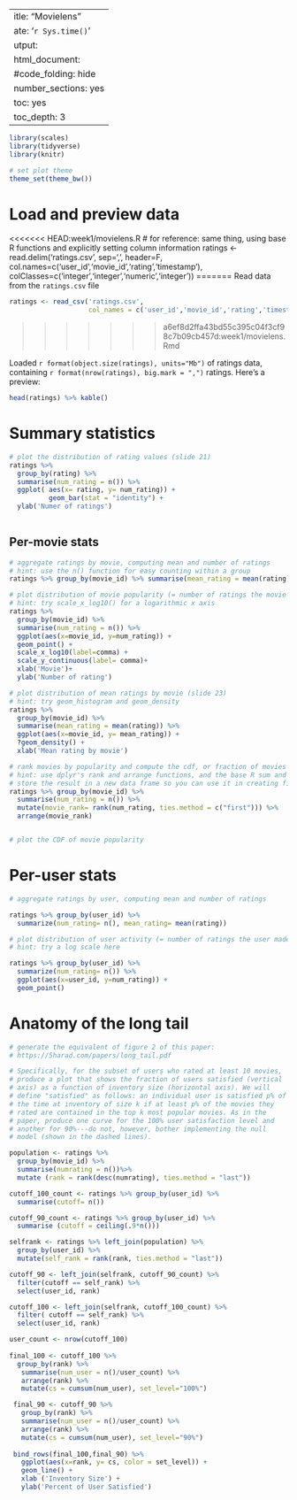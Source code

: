  ---
title: "Movielens"
date: '`r Sys.time()`'
output:
  html_document:
    #code_folding: hide
    number_sections: yes
    toc: yes
    toc_depth: 3
---

```r
library(scales)
library(tidyverse)
library(knitr)

# set plot theme
theme_set(theme_bw())
```

# Load and preview data

<<<<<<< HEAD:week1/movielens.R
# for reference: same thing, using base R functions and explicitly setting column information
   ratings <- read.delim('ratings.csv',
                         sep=',',
                         header=F,
                         col.names=c('user_id','movie_id','rating','timestamp'),
                         colClasses=c('integer','integer','numeric','integer'))
=======
Read data from the `ratings.csv` file
```r
ratings <- read_csv('ratings.csv',
                    col_names = c('user_id','movie_id','rating','timestamp'))
```
>>>>>>> a6ef8d2ffa43bd55c395c04f3cf98c7b09cb457d:week1/movielens.Rmd

Loaded `r format(object.size(ratings), units="Mb")` of ratings data, containing `r format(nrow(ratings), big.mark = ",")` ratings. Here's a preview:
```r
head(ratings) %>% kable()
```

# Summary statistics

```r
# plot the distribution of rating values (slide 21)
ratings %>% 
  group_by(rating) %>% 
  summarise(num_rating = n()) %>% 
  ggplot( aes(x= rating, y= num_rating)) +
          geom_bar(stat = "identity") +
  ylab('Numer of ratings')
         
```

## Per-movie stats

```r
# aggregate ratings by movie, computing mean and number of ratings
# hint: use the n() function for easy counting within a group
ratings %>% group_by(movie_id) %>% summarise(mean_rating = mean(rating), count = n())

```

```r
# plot distribution of movie popularity (= number of ratings the movie received)
# hint: try scale_x_log10() for a logarithmic x axis
ratings %>% 
  group_by(movie_id) %>% 
  summarise(num_rating = n()) %>%
  ggplot(aes(x=movie_id, y=num_rating)) +
  geom_point() +
  scale_x_log10(label=comma) +
  scale_y_continuous(label= comma)+
  xlab('Movie')+
  ylab('Number of rating')

```

```r
# plot distribution of mean ratings by movie (slide 23)
# hint: try geom_histogram and geom_density
ratings %>% 
  group_by(movie_id) %>% 
  summarise(mean_rating = mean(rating)) %>% 
  ggplot(aes(x=movie_id, y= mean_rating)) +
  ?geom_density() +
  xlab('Mean rating by movie')

```

```r
# rank movies by popularity and compute the cdf, or fraction of movies covered by the top-k moves (slide 25)
# hint: use dplyr's rank and arrange functions, and the base R sum and cumsum functions
# store the result in a new data frame so you can use it in creating figure 2 from the paper below
ratings %>% group_by(movie_id) %>% 
  summarise(num_rating = n()) %>% 
  mutate(movie_rank= rank(num_rating, ties.method = c("first"))) %>%
  arrange(movie_rank)


# plot the CDF of movie popularity
```


# Per-user stats

```r
# aggregate ratings by user, computing mean and number of ratings

ratings %>% group_by(user_id) %>%
  summarize(num_rating= n(), mean_rating= mean(rating))
```

```r
# plot distribution of user activity (= number of ratings the user made)
# hint: try a log scale here

ratings %>% group_by(user_id) %>%
  summarize(num_rating= n()) %>%
  ggplot(aes(x=user_id, y=num_rating)) +
  geom_point()

```

# Anatomy of the long tail

```r
# generate the equivalent of figure 2 of this paper:
# https://5harad.com/papers/long_tail.pdf

# Specifically, for the subset of users who rated at least 10 movies,
# produce a plot that shows the fraction of users satisfied (vertical
# axis) as a function of inventory size (horizontal axis). We will
# define "satisfied" as follows: an individual user is satisfied p% of
# the time at inventory of size k if at least p% of the movies they
# rated are contained in the top k most popular movies. As in the
# paper, produce one curve for the 100% user satisfaction level and
# another for 90%---do not, however, bother implementing the null
# model (shown in the dashed lines).

population <- ratings %>% 
  group_by(movie_id) %>% 
  summarise(numrating = n())%>% 
  mutate (rank = rank(desc(numrating), ties.method = "last"))

cutoff_100_count <- ratings %>% group_by(user_id) %>%
  summarise(cutoff= n()) 

cutoff_90_count <- ratings %>% group_by(user_id) %>%
  summarise (cutoff = ceiling(.9*n()))

selfrank <- ratings %>% left_join(population) %>%
  group_by(user_id) %>%
  mutate(self_rank = rank(rank, ties.method = "last"))

cutoff_90 <- left_join(selfrank, cutoff_90_count) %>% 
  filter(cutoff == self_rank) %>%
  select(user_id, rank)

cutoff_100 <- left_join(selfrank, cutoff_100_count) %>% 
  filter( cutoff == self_rank) %>%
  select(user_id, rank)

user_count <- nrow(cutoff_100)
 
final_100 <- cutoff_100 %>% 
  group_by(rank) %>% 
   summarise(num_user = n()/user_count) %>% 
   arrange(rank) %>%
   mutate(cs = cumsum(num_user), set_level="100%")

 final_90 <- cutoff_90 %>% 
   group_by(rank) %>% 
   summarise(num_user = n()/user_count) %>% 
   arrange(rank) %>%
   mutate(cs = cumsum(num_user), set_level="90%")
 
 bind_rows(final_100,final_90) %>% 
   ggplot(aes(x=rank, y= cs, color = set_level)) +
   geom_line() +
   xlab ('Inventory Size') +
   ylab('Percent of User Satisfied')
 

```

